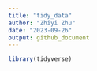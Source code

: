 ```yaml
---
title: "tidy_data"
author: "Zhiyi Zhu"
date: "2023-09-26"
output: github_document
---
```

```r
library(tidyverse)
```

